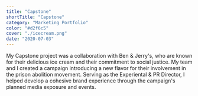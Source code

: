 ```yaml
---
title: "Capstone"
shortTitle: "Capstone"
category: "Marketing Portfolio"
color: "#d2f6c5"
cover: "./icecream.png"
date: "2020-07-03"
---
```


My Capstone project was a collaboration with Ben & Jerry's, who are known for their delicious ice cream and their commitment to social justice. My team and I created a campaign introducing a new flavor for their involvement in the prison abolition movement. Serving as the Experiental & PR Director, I helped develop a cohesive brand experience through the campaign's planned media exposure and events. 


<MMP01 />



<MMP02 />



<MMP03 />



<MMP04 />



<MMP05 />



<MMP06 />



<MMP07 />



<MMP08 />



<MMP09 />



<MMP10 />



<MMP11 />



<MMP12 />



<MMP13 />



<MMP14 />



<MMP15 />



<MMP16 />



<MMP17 />



<MMP18 />



<MMP19 />



<MMP20 />



<MMP21 />



<MMP22 />



<MMP23 />



<MMP24 />



<MMP25 />



<MMP26 />



<MMP27 />



<MMP28 />



<MMP29 />



<MMP30 />



<MMP31 />



<MMP32 />



<MMP33 />



<MMP34 />



<MMP35 />



<MMP36 />



<MMP37 />



<MMP38 />



<MMP39 />



<MMP40 />



<MMP41 />



<MMP42 />



<MMP43 />



<MMP44 />



<MMP45 />



<MMP46 />

